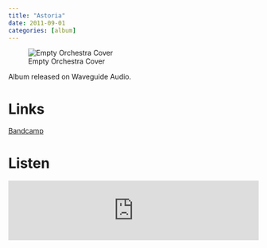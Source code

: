 ```yaml
---
title: "Astoria"
date: 2011-09-01
categories: [album]
---
```


![Empty Orchestra Cover](cover.jpeg) 

Album released on Waveguide Audio.

# Links

[Bandcamp](https://theoo-ray.bandcamp.com/track/astoria){.btn .btn-primary role="button"} 

# Listen

<iframe style="border: 0; width: 100%; height: 120px;" src="https://bandcamp.com/EmbeddedPlayer/album=2777963507/size=large/bgcol=ffffff/linkcol=0687f5/tracklist=false/artwork=small/track=2130096788/transparent=true/" seamless><a href="https://theoo-ray.bandcamp.com/album/astoria">Astoria by The OO-Ray</a></iframe>
